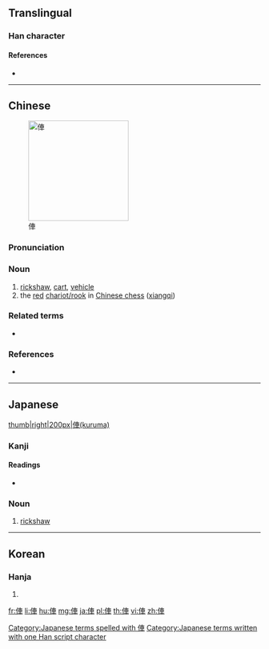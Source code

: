 {{character info/new}}
{{also|伡}}
==Translingual==

===Han character===
{{Han char|rn=9|rad=人|as=07|sn=9|four=2520.6|canj=OJWJ|ids=⿰亻車}}

====References====
* {{Han ref|kx=0106.041|dkj=00720|dj=0225.100|hdz=10157.010|uh=4FE5|ud=20453}}

----

==Chinese==
{{zh-forms|s=伡}}
[[File:Xiangqi Chariot.png|200px|thumb|right|俥]]

===Pronunciation===
{{zh-pron
|m=chē,jū
|c=ce1,geoi1
|mc=
|oc=
|ma=
|cat=n
}}

===Noun===
{{zh-noun}}

# [[rickshaw]], [[cart]], [[vehicle]]
# the [[red]] [[w:Chinese_chess#Chariot.2FRook|chariot/rook]] in [[Chinese chess]] ([[xiangqi]])

===Related terms===
* {{zh-l|車}}

===References===
* {{pedialite|xiangqi}}

----

==Japanese==
[[file:JapaneseRickshaw.jpg|thumb|right|200px|俥(kuruma)]]

===Kanji===
{{ja-kanji|grade=|rs=人07}}

====Readings====
* {{ja-readings|on=|kun=[[くるま]] (kuruma)}}

===Noun===
{{ja-noun|くるま}}

# [[rickshaw]]

[[Category:Japanese terms spelled with 俥]]
[[Category:Japanese terms written with one Han script character]]

----

==Korean==

===Hanja===
{{ko-hanja|hangeul=거|rv=geo|mr=kŏ}}

# {{defn|lang=ko|sort=人07}}

[[fr:俥]]
[[li:俥]]
[[hu:俥]]
[[mg:俥]]
[[ja:俥]]
[[pl:俥]]
[[th:俥]]
[[vi:俥]]
[[zh:俥]]